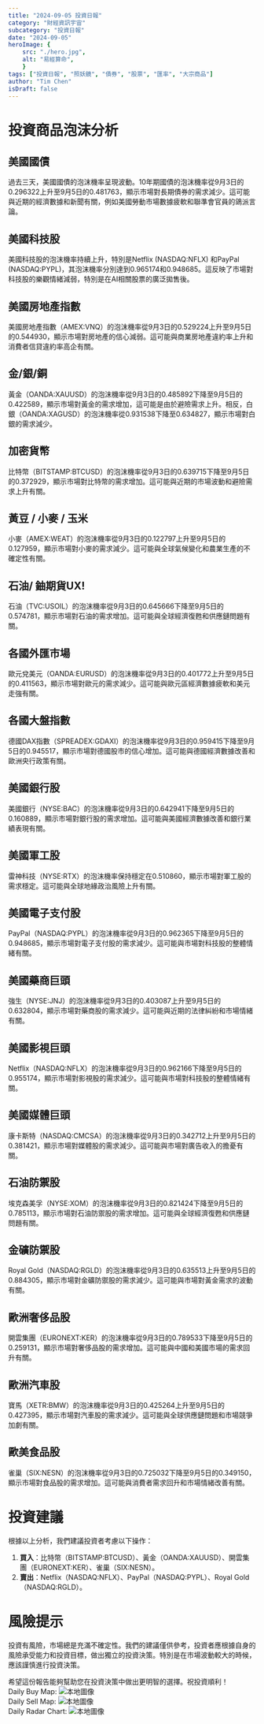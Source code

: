 ```yaml
---
title: "2024-09-05 投資日報"
category: "財經資訊宇宙"
subcategory: "投資日報"
date: "2024-09-05"
heroImage: {
    src: "./hero.jpg",
    alt: "易經算命",
    }
tags: ["投資日報", "照妖鏡", "債券", "股票", "匯率", "大宗商品"]
author: "Tim Chen"
isDraft: false
---
```

# 投資商品泡沫分析

## 美國國債
過去三天，美國國債的泡沫機率呈現波動。10年期國債的泡沫機率從9月3日的0.296322上升至9月5日的0.481763，顯示市場對長期債券的需求減少。這可能與近期的經濟數據和新聞有關，例如美國勞動市場數據疲軟和聯準會官員的鴿派言論。

## 美國科技股
美國科技股的泡沫機率持續上升，特別是Netflix (NASDAQ:NFLX) 和PayPal (NASDAQ:PYPL)，其泡沫機率分別達到0.965174和0.948685。這反映了市場對科技股的樂觀情緒減弱，特別是在AI相關股票的廣泛拋售後。

## 美國房地產指數
美國房地產指數（AMEX:VNQ）的泡沫機率從9月3日的0.529224上升至9月5日的0.544930，顯示市場對房地產的信心減弱。這可能與商業房地產違約率上升和消費者信貸違約率高企有關。

## 金/銀/銅
黃金（OANDA:XAUUSD）的泡沫機率從9月3日的0.485892下降至9月5日的0.422589，顯示市場對黃金的需求增加，這可能是由於避險需求上升。相反，白銀（OANDA:XAGUSD）的泡沫機率從0.931538下降至0.634827，顯示市場對白銀的需求減少。

## 加密貨幣
比特幣（BITSTAMP:BTCUSD）的泡沫機率從9月3日的0.639715下降至9月5日的0.372929，顯示市場對比特幣的需求增加。這可能與近期的市場波動和避險需求上升有關。

## 黃豆 / 小麥 / 玉米
小麥（AMEX:WEAT）的泡沫機率從9月3日的0.122797上升至9月5日的0.127959，顯示市場對小麥的需求減少。這可能與全球氣候變化和農業生產的不確定性有關。

## 石油/ 鈾期貨UX!
石油（TVC:USOIL）的泡沫機率從9月3日的0.645666下降至9月5日的0.574781，顯示市場對石油的需求增加。這可能與全球經濟復甦和供應鏈問題有關。

## 各國外匯市場
歐元兌美元（OANDA:EURUSD）的泡沫機率從9月3日的0.401772上升至9月5日的0.411563，顯示市場對歐元的需求減少。這可能與歐元區經濟數據疲軟和美元走強有關。

## 各國大盤指數
德國DAX指數（SPREADEX:GDAXI）的泡沫機率從9月3日的0.959415下降至9月5日的0.945517，顯示市場對德國股市的信心增加。這可能與德國經濟數據改善和歐洲央行政策有關。

## 美國銀行股
美國銀行（NYSE:BAC）的泡沫機率從9月3日的0.642941下降至9月5日的0.160889，顯示市場對銀行股的需求增加。這可能與美國經濟數據改善和銀行業績表現有關。

## 美國軍工股
雷神科技（NYSE:RTX）的泡沫機率保持穩定在0.510860，顯示市場對軍工股的需求穩定。這可能與全球地緣政治風險上升有關。

## 美國電子支付股
PayPal（NASDAQ:PYPL）的泡沫機率從9月3日的0.962365下降至9月5日的0.948685，顯示市場對電子支付股的需求減少。這可能與市場對科技股的整體情緒有關。

## 美國藥商巨頭
強生（NYSE:JNJ）的泡沫機率從9月3日的0.403087上升至9月5日的0.632804，顯示市場對藥商股的需求減少。這可能與近期的法律糾紛和市場情緒有關。

## 美國影視巨頭
Netflix（NASDAQ:NFLX）的泡沫機率從9月3日的0.962166下降至9月5日的0.955174，顯示市場對影視股的需求減少。這可能與市場對科技股的整體情緒有關。

## 美國媒體巨頭
康卡斯特（NASDAQ:CMCSA）的泡沫機率從9月3日的0.342712上升至9月5日的0.381421，顯示市場對媒體股的需求減少。這可能與市場對廣告收入的擔憂有關。

## 石油防禦股
埃克森美孚（NYSE:XOM）的泡沫機率從9月3日的0.821424下降至9月5日的0.785113，顯示市場對石油防禦股的需求增加。這可能與全球經濟復甦和供應鏈問題有關。

## 金礦防禦股
Royal Gold（NASDAQ:RGLD）的泡沫機率從9月3日的0.635513上升至9月5日的0.884305，顯示市場對金礦防禦股的需求減少。這可能與市場對黃金需求的波動有關。

## 歐洲奢侈品股
開雲集團（EURONEXT:KER）的泡沫機率從9月3日的0.789533下降至9月5日的0.259131，顯示市場對奢侈品股的需求增加。這可能與中國和美國市場的需求回升有關。

## 歐洲汽車股
寶馬（XETR:BMW）的泡沫機率從9月3日的0.425264上升至9月5日的0.427395，顯示市場對汽車股的需求減少。這可能與全球供應鏈問題和市場競爭加劇有關。

## 歐美食品股
雀巢（SIX:NESN）的泡沫機率從9月3日的0.725032下降至9月5日的0.349150，顯示市場對食品股的需求增加。這可能與消費者需求回升和市場情緒改善有關。

# 投資建議

根據以上分析，我們建議投資者考慮以下操作：

1. **買入**：比特幣（BITSTAMP:BTCUSD）、黃金（OANDA:XAUUSD）、開雲集團（EURONEXT:KER）、雀巢（SIX:NESN）。
2. **賣出**：Netflix（NASDAQ:NFLX）、PayPal（NASDAQ:PYPL）、Royal Gold（NASDAQ:RGLD）。

# 風險提示

投資有風險，市場總是充滿不確定性。我們的建議僅供參考，投資者應根據自身的風險承受能力和投資目標，做出獨立的投資決策。特別是在市場波動較大的時候，應該謹慎進行投資決策。

希望這份報告能夠幫助您在投資決策中做出更明智的選擇。祝投資順利！
<br />
Daily Buy Map:
![本地圖像](./buyMap.svg)
<br />
Daily Sell Map:
![本地圖像](./sellMap.svg)
<br />
Daily Radar Chart:
![本地圖像](./radar.svg)
<br />
